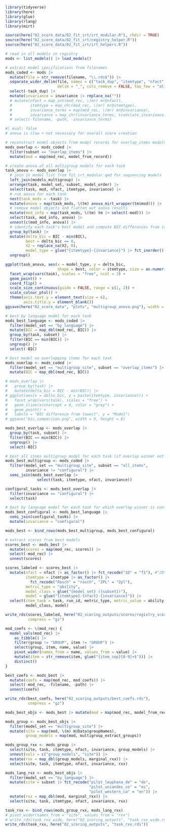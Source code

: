 ```r
library(tidyverse)
library(here)
library(glue)
library(rlang)
library(mirt)

source(here("02_score_data/02_fit_irt/irt_modular.R"), chdir = TRUE)
source(here("02_score_data/02_fit_irt/registry_helper.R"))
source(here("02_score_data/02_fit_irt/irt_helpers.R"))
```

```r
# read in all models in registry
mods <- list_models() |> load_models()

# extract model specifications from filenames
mods_coded <- mods |>
  mutate(file = str_remove(filename, "\\.rds$")) |>
  separate_wider_delim(file, names = c("task_dup", "itemtype", "nfact", "invariance"),
                       delim = "_", cols_remove = FALSE, too_few = "align_start") |>
  select(-task_dup) |>
  mutate(invariance = invariance |> replace_na(""))
  # mutate(nfact = map_int(mod_rec, \(mr) mr@nfact),
  #        itemtype = map_chr(mod_rec, \(mr) mr@itemtype),
  #        invariance_terms = map(mod_rec, \(mr) mr@invariance),
  #        invariance = map_chr(invariance_terms, translate_invariance)) |>
  # select(-filename, -path, -invariance_terms)
```

```r
#| eval: false
# anova is slow + not necessary for overall score creation

# reconstruct model objects from model records for overlap_items models
mods_overlap <- mods_coded |>
  filter(subset == "overlap_items") |>
  mutate(mod = map(mod_rec, model_from_record))

# create anova of all multigroup models for each task
task_anova <- mods_overlap |>
  # join in model list from fit_irt_modular.qmd for sequencing models
  left_join(models_multigroup) |>
  arrange(task, model_set, subset, model_order) |>
  select(task, mod, nfact, itemtype, invariance) |>
  # run anova for each task
  nest(task_mods = -task) |>
  mutate(anova = map(task_mods, \(tm) anova_mirt_wrapper(tm$mod))) |>
  # remove model objects and flatten out anova results
  mutate(mod_info = map(task_mods, \(tm) tm |> select(-mod))) |>
  select(task, mod_info, anova) |>
  unnest(c(mod_info, anova)) |>
  # identify each task's best model and compute BIC differences from it
  group_by(task) |>
  mutate(delta_bic = BIC - min(BIC),
         best = delta_bic == 0,
         X2 = replace_na(X2, 0),
         model_type = glue("{itemtype}-{invariance}") |> fct_inorder() |> fct_rev()) |>
  ungroup()

ggplot(task_anova, aes(x = model_type, y = delta_bic,
                       shape = best, color = itemtype, size = as.numeric(best))) +
  facet_wrap(vars(task), scales = "free", ncol = 3) +
  geom_point() +
  coord_flip() +
  scale_size_continuous(guide = FALSE, range = c(1, 2)) +
  scale_colour_ptol() +
  theme(axis.text.y = element_text(size = 6),
        axis.title.y = element_blank())
ggsave(here("02_score_data", "plots", "multigroup_anova.png"), width = 9, height = 5)
```

```r
# best by language model for each task
mods_best_language <- mods_coded |>
  filter(model_set == "by_language") |>
  mutate(BIC = map_dbl(mod_rec, BIC)) |>
  group_by(task, subset) |>
  filter(BIC == min(BIC)) |>
  ungroup() |>
  select(-BIC)

# best model on overlapping items for each task
mods_overlap <- mods_coded |>
  filter(model_set == "multigroup_site", subset == "overlap_items") |>
  mutate(BIC = map_dbl(mod_rec, BIC))

# mods_overlap |>
#   group_by(task) |>
#   mutate(delta_bic = BIC - min(BIC)) |>
# ggplot(aes(x = delta_bic, y = paste(itemtype, invariance))) +
#   facet_wrap(vars(task), scales = "free") +
#   geom_vline(xintercept = 0, color = "grey") +
#   geom_point() +
#   labs(x = "BIC difference from lowest", y = "Model")
# ggsave("bic_comparison.png", width = 9, height = 6)

mods_best_overlap <- mods_overlap |>
  group_by(task, subset) |>
  filter(BIC == min(BIC)) |>
  ungroup() |>
  select(-BIC)

# best all items multigroup model for each task (if overlap winner not configural)
mods_best_multigroup <- mods_coded |>
  filter(model_set == "multigroup_site", subset == "all_items",
         invariance != "configural") |>
  semi_join(mods_best_overlap |>
              select(task, itemtype, nfact, invariance))

configural_tasks <- mods_best_overlap |>
  filter(invariance == "configural") |>
  select(task)

# best by language model for each task for which overlap winner is configural
mods_best_configural <- mods_best_language |>
  semi_join(configural_tasks) |>
  mutate(invariance = "configural")

mods_best <- bind_rows(mods_best_multigroup, mods_best_configural)
```


```r
# extract scores from best models
scores_best <- mods_best |>
  mutate(scores = map(mod_rec, scores)) |>
  select(-mod_rec) |>
  unnest(scores)

scores_labeled <- scores_best |>
  mutate(nfact = nfact |> as_factor() |> fct_recode("1D" = "f1"), #"2D" = "2"),
         itemtype = itemtype |> as_factor() |>
           fct_recode("Rasch" = "rasch", "2PL" = "2pl"),
         metric_type = "ability",
         model_class = glue("{model_set} ({subset})"),
         model = glue("{itemtype}-{nfact}-{invariance}")) |>
  select(item_task = task, run_id, metric_type, metric_value = ability,
         model_class, model)

write_rds(scores_labeled, here("02_scoring_outputs/scores/registry_scores.rds"),
          compress = "gz")

mod_coefs <- \(mod_rec) {
  model_vals(mod_rec) |>
    as_tibble() |>
    filter(group != "GROUP", item != "GROUP") |>
    select(group, item, name, value) |>
    pivot_wider(names_from = name, values_from = value) |>
    mutate(item = str_remove(item, glue("{item_sep}[0-9]+$"))) |>
    distinct()
}

best_coefs <- mods_best |>
  mutate(coefs = map(mod_rec, mod_coefs)) |>
  select(-mod_rec, -filename, -path) |>
  unnest(coefs)

write_rds(best_coefs, here("02_scoring_outputs/best_coefs.rds"),
          compress = "gz")
```

```r
mods_best_objs <- mods_best |> mutate(mod = map(mod_rec, model_from_record))

mods_group <- mods_best_objs |>
  filter(model_set == "multigroup_site") |>
  mutate(site = map(mod, \(m) m@Data$groupNames),
         group_models = map(mod, multigroup_extract_groups))

mods_group_rxx <- mods_group |>
  select(site, task, itemtype, nfact, invariance, group_models) |>
  unnest(cols = c("group_models", "site")) |>
  mutate(rxx = map_dbl(group_models, marginal_rxx)) |>
  select(site, task, itemtype, nfact, invariance, rxx)

mods_lang_rxx <- mods_best_objs |>
  filter(model_set == "by_language") |>
  mutate(site = subset |> fct_recode("pilot_leuphana_de" = "de",
                                     "pilot_uniandes_co" = "es",
                                     "pilot_western_ca" = "en")) |>
  mutate(rxx = map_dbl(mod, marginal_rxx)) |>
  select(site, task, itemtype, nfact, invariance, rxx)

task_rxx <- bind_rows(mods_group_rxx, mods_lang_rxx)
# pivot_wider(names_from = "site", values_from = "rxx")
# write_rds(task_rxx_wide, here("02_scoring_outputs", "task_rxx_wide.rds"))
write_rds(task_rxx, here("02_scoring_outputs", "task_rxx.rds"))
```

